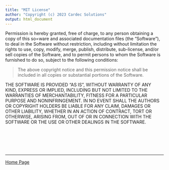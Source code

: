 ```yaml
---
title: "MIT License"
author: "Copyright (c) 2023 Cardec Solutions"  
output: html_document
---
```


<p> 

Permission is hereby granted, free of charge, to any person obtaining a copy of this so=ware and associated documentation files (the "Software"), to deal in the Software without restriction, including without limitation the rights to use, copy, modify, merge, publish, distribute, sub-license, and/or sell copies of the Software, and to permit persons to whom the Software is furnished to do so, subject to the following conditions:  

> The above copyright notice and this permission notice shall be included in all copies or substantial portions of the Software.  

THE SOFTWARE IS PROVIDED "AS IS", WITHOUT WARRANTY OF ANY KIND, EXPRESS OR IMPLIED, INCLUDING BUT NOT LIMITED TO THE WARRANTIES OF MERCHANTABILITY, FITNESS FOR A PARTICULAR PURPOSE AND NONINFRINGEMENT. IN NO EVENT SHALL THE AUTHORS OR COPYRIGHT HOLDERS BE LIABLE FOR ANY CLAIM, DAMAGES OR OTHER LIABILITY, WHETHER IN AN ACTION OF CONTRACT, TORT OR OTHERWISE, ARISING FROM, OUT OF OR IN CONNECTION WITH THE SOFTWARE OR THE USE OR OTHER DEALINGS IN THE SOFTWARE.  
 
</p>


<br/><br/><br/><br/>  

---  

[Home Page](index.html)